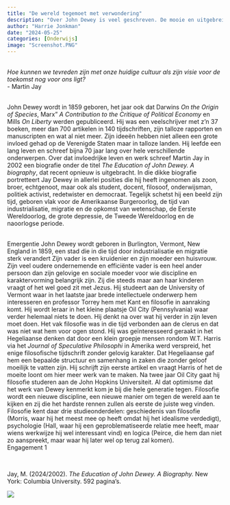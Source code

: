 ```yaml
---
title: "De wereld tegemoet met verwondering"
description: "Over John Dewey is veel geschreven. De mooie en uitgebreide biografie van Martin Jay *The Education of John Dewey. A biography* kwam al enige jaren geleden uit en verschijnt rond deze tijd in een nieuwe uitgave. Jay deelt Dewey's leven en werk in drie fasen op: Emergentie (1859-1893), Ervaring (1894-1916) en Engagement (1917-1952). Misschien is het niet de beste biografie over hem, maar het boek geeft wel een heel duidelijk en samenhangend portret van deze grote Amerikaanse filosoof, die het denken over onderwijs en democratie verandert. "
author: "Harrie Jonkman"
date: "2024-05-25"
categories: [Onderwijs]
image: "Screenshot.PNG"
---
```


<br> *Hoe kunnen we tevreden zijn met onze huidige cultuur als zijn visie voor de toekomst nog voor ons ligt?*\
- Martin Jay

<br> John Dewey wordt in 1859 geboren, het jaar ook dat Darwins *On the Origin of Species*, Marx" *A Contribution to the Critique of Political Economy* en Mills *On Liberty* werden gepubliceerd. Hij was een veelschrijver met z'n 37 boeken, meer dan 700 artikelen in 140 tijdschriften, zijn talloze rapporten en manuscripten en wat al niet meer. Zijn ideeën hebben niet alleen een grote invloed gehad op de Verenigde Staten maar in talloze landen. Hij leefde een lang leven en schreef bijna 70 jaar lang over hele verschillende onderwerpen. Over dat invloedrijke leven en werk schreef Martin Jay in 2002 een biografie onder de titel *The Education of John Dewey. A biography*, dat recent opnieuw is uitgebracht. In die dikke biografie portretteert Jay Dewey in allerlei posities die hij heeft ingenomen als zoon, broer, echtgenoot, maar ook als student, docent, filosoof, onderwijsman, politiek activist, redetwister en democraat. Tegelijk schetst hij een beeld zijn tijd, geboren vlak voor de Amerikaanse Burgeroorlog, de tijd van industrialisatie, migratie en de opkomst van wetenschap, de Eerste Wereldoorlog, de grote depressie, de Tweede Wereldoorlog en de naoorlogse periode.

<br> 
Emergentie
John Dewey wordt geboren in Burlington, Vermont, New England in 1859, een stad die in die tijd door industrialisatie en migratie sterk verandert Zijn vader is een kruidenier en zijn moeder een huisvrouw. Zijn veel oudere ondernemende en efficiënte vader is een heel ander persoon dan zijn gelovige en sociale moeder voor wie discipline en karaktervorming belangrijk zijn. Zij die steeds maar aan haar kinderen vraagt of het wel goed zit met Jezus. Hij studeert aan de University of Vermont waar in het laatste jaar brede intellectuele onderwerp hem interesseren en professor Torrey hem met Kant en filosofie in aanraking komt. Hij wordt leraar in het kleine plaatsje Oil City (Pennsylvania) waar verder helemaal niets te doen. Hij denkt na over wat hij verder in zijn leven moet doen. Het vak filosofie was in die tijd verbonden aan de clerus en dat was niet wat hem voor ogen stond. Hij was geïnteresseerd geraakt in het Hegeliaanse denken dat door een klein groepje mensen rondom W.T. Harris via het *Journal of Speculative Philosophi* in Amerika werd verspreid, het enige filosofische tijdschrift zonder gelovig karakter. Dat Hegeliaanse gaf hem een bepaalde structuur en samenhang in zaken die zonder geloof moeilijk te vatten zijn. Hij schrijft zijn eerste artikel en vraagt Harris of het de moeite loont om hier meer werk van te maken. Na twee jaar Oil City gaat hij filosofie studeren aan de John Hopkins Universiteit. Al dat optimisme dat het werk van Dewey kenmerkt kom je bij die hele generatie tegen. Filosofie wordt een nieuwe discipline, een nieuwe manier om tegen de wereld aan te kijken en zij die het hardste rennen zullen als eerste de juiste weg vinden. Filosofie kent daar drie studieonderdelen: geschiedenis van filosofie (Morris, waar hij het meest mee op heeft omdat hij het idealisme verdedigt), psychologie (Hall, waar hij een geproblematiseerde relatie mee heeft, maar wiens werkwijze hij wel interessant vind) en logica (Peirce, die hem dan niet zo aanspreekt, maar waar hij later wel op terug zal komen).  
Engagement
1
<br>

<br>

Jay, M. (2024/2002). *The Education of John Dewey. A Biography.* New York: Columbia University. 592 pagina’s.

![](Screenshot.png)
